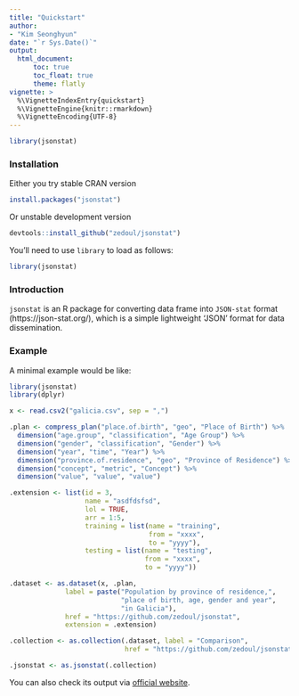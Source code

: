 ```yaml
---
title: "Quickstart"
author:
- "Kim Seonghyun"
date: "`r Sys.Date()`"
output: 
  html_document:
      toc: true
      toc_float: true
      theme: flatly
vignette: >
  %\VignetteIndexEntry{quickstart}
  %\VignetteEngine{knitr::rmarkdown}
  %\VignetteEncoding{UTF-8}
---
```


```r
library(jsonstat)
```

### Installation

Either you try stable CRAN version

```r
install.packages("jsonstat")
```

Or unstable development version

```r
devtools::install_github("zedoul/jsonstat")
```

You'll need to use `library` to load as follows:

```r
library(jsonstat)
```

### Introduction

`jsonstat` is an R package for converting data frame into `JSON-stat` format (https://json-stat.org/), which is a simple lightweight 'JSON' format for data dissemination.

### Example

A minimal example would be like:

```r
library(jsonstat)
library(dplyr)

x <- read.csv2("galicia.csv", sep = ",")

.plan <- compress_plan("place.of.birth", "geo", "Place of Birth") %>%
  dimension("age.group", "classification", "Age Group") %>%
  dimension("gender", "classification", "Gender") %>%
  dimension("year", "time", "Year") %>%
  dimension("province.of.residence", "geo", "Province of Residence") %>%
  dimension("concept", "metric", "Concept") %>%
  dimension("value", "value", "value")

.extension <- list(id = 3,
                   name = "asdfdsfsd",
                   lol = TRUE,
                   arr = 1:5,
                   training = list(name = "training",
                                   from = "xxxx",
                                   to = "yyyy"),
                   testing = list(name = "testing",
                                  from = "xxxx",
                                  to = "yyyy"))

.dataset <- as.dataset(x, .plan,
              label = paste("Population by province of residence,",
                            "place of birth, age, gender and year",
                            "in Galicia"),
              href = "https://github.com/zedoul/jsonstat",
              extension = .extension)

.collection <- as.collection(.dataset, label = "Comparison",
                             href = "https://github.com/zedoul/jsonstat")

.jsonstat <- as.jsonstat(.collection)
```

You can also check its output via [official website](https://json-stat.org/format/viewer/?uri=https%3A%2F%2Fraw.githubusercontent.com%2Fzedoul%2Fjsonstat%2Fmaster%2Ftests%2Ftestthat%2Foutput%2Fgalicia_jsonstat.json).

